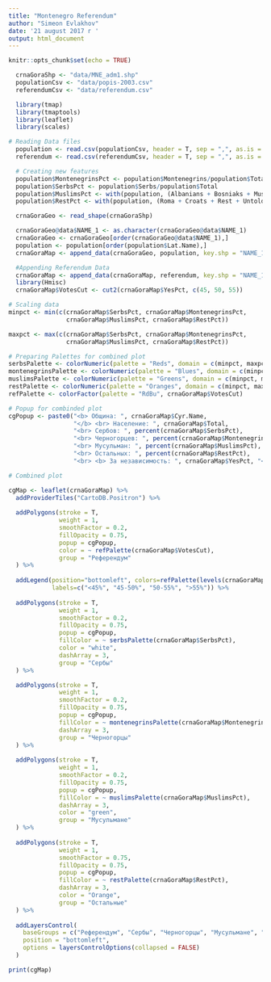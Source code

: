 ```yaml
---
title: "Montenegro Referendum"
author: "Simeon Evlakhov"
date: '21 august 2017 г '
output: html_document
---
```



```r
knitr::opts_chunk$set(echo = TRUE)
```

```r
  crnaGoraShp <- "data/MNE_adm1.shp"
  populationCsv <- "data/popis-2003.csv"
  referendumCsv <- "data/referendum.csv"
```

```r
  library(tmap)
  library(tmaptools)
  library(leaflet)
  library(scales)
```

```r
# Reading Data files
  population <- read.csv(populationCsv, header = T, sep = ",", as.is = T)
  referendum <- read.csv(referendumCsv, header = T, sep = ",", as.is = T)
```

```r
  # Creating new features
  population$MontenegrinsPct <- population$Montenegrins/population$Total
  population$SerbsPct <- population$Serbs/population$Total
  population$MuslimsPct <- with(population, (Albanians + Bosniaks + Muslims.by.Nationality)/Total)
  population$RestPct <- with(population, (Roma + Croats + Rest + Untold + Regional.identity + Unknown)/Total) 
```

```r
  crnaGoraGeo <- read_shape(crnaGoraShp)
```

```r
  crnaGoraGeo@data$NAME_1 <- as.character(crnaGoraGeo@data$NAME_1)
  crnaGoraGeo <- crnaGoraGeo[order(crnaGoraGeo@data$NAME_1),]
  population <- population[order(population$Lat.Name),]
  crnaGoraMap <- append_data(crnaGoraGeo, population, key.shp = "NAME_1", key.data = "Lat.Name")
```

```r
  #Appending Referendum Data
  crnaGoraMap <- append_data(crnaGoraMap, referendum, key.shp = "NAME_1", key.data = "Municipality")
  library(Hmisc)
  crnaGoraMap$VotesCut <- cut2(crnaGoraMap$YesPct, c(45, 50, 55))
```


```r
# Scaling data
minpct <- min(c(crnaGoraMap$SerbsPct, crnaGoraMap$MontenegrinsPct, 
                crnaGoraMap$MuslimsPct, crnaGoraMap$RestPct))

maxpct <- max(c(crnaGoraMap$SerbsPct, crnaGoraMap$MontenegrinsPct, 
                crnaGoraMap$MuslimsPct, crnaGoraMap$RestPct))
```

```r
# Preparing Palettes for combined plot
serbsPalette <- colorNumeric(palette = "Reds", domain = c(minpct, maxpct))
montenegrinsPalette <- colorNumeric(palette = "Blues", domain = c(minpct, maxpct))
muslimsPalette <- colorNumeric(palette = "Greens", domain = c(minpct, maxpct))
restPalette <- colorNumeric(palette = "Oranges", domain = c(minpct, maxpct))
refPalette <- colorFactor(palette = "RdBu", crnaGoraMap$VotesCut)
```

```r
# Popup for combinded plot
cgPopup <- paste0("<b> Община: ", crnaGoraMap$Cyr.Name, 
                  "</b> <br> Население: ", crnaGoraMap$Total,
                  "<br> Сербов: ", percent(crnaGoraMap$SerbsPct),
                  "<br> Черногорцев: ", percent(crnaGoraMap$MontenegrinsPct),
                  "<br> Мусульман: ", percent(crnaGoraMap$MuslimsPct),
                  "<br> Остальных: ", percent(crnaGoraMap$RestPct),
                  "<br> <b> За независимость: ", crnaGoraMap$YesPct, "</b>")
```

```r
# Combined plot

cgMap <- leaflet(crnaGoraMap) %>%
  addProviderTiles("CartoDB.Positron") %>%
  
  addPolygons(stroke = T,
              weight = 1,
              smoothFactor = 0.2,
              fillOpacity = 0.75,
              popup = cgPopup,
              color = ~ refPalette(crnaGoraMap$VotesCut),
              group = "Референдум"
  ) %>%
  
  addLegend(position="bottomleft", colors=refPalette(levels(crnaGoraMap$VotesCut)), 
            labels=c("<45%", "45-50%", "50-55%", ">55%")) %>%
  
  addPolygons(stroke = T,
              weight = 1,
              smoothFactor = 0.2,
              fillOpacity = 0.75,
              popup = cgPopup,
              fillColor = ~ serbsPalette(crnaGoraMap$SerbsPct),
              color = "white",
              dashArray = 3,
              group = "Сербы"
  ) %>% 

  addPolygons(stroke = T,
              weight = 1,
              smoothFactor = 0.2,
              fillOpacity = 0.75,
              popup = cgPopup,
              fillColor = ~ montenegrinsPalette(crnaGoraMap$MontenegrinsPct),
              dashArray = 3,
              group = "Черногорцы"
  ) %>% 
  
  addPolygons(stroke = T,
              weight = 1,
              smoothFactor = 0.2,
              fillOpacity = 0.75,
              popup = cgPopup,
              fillColor = ~ muslimsPalette(crnaGoraMap$MuslimsPct),
              dashArray = 3,
              color = "green",
              group = "Мусульмане"
  ) %>% 
  
  addPolygons(stroke = T,
              weight = 1,
              smoothFactor = 0.75,
              fillOpacity = 0.75,
              popup = cgPopup,
              fillColor = ~ restPalette(crnaGoraMap$RestPct),
              dashArray = 3,
              color = "Orange",
              group = "Остальные"
  ) %>% 
 
  addLayersControl(
    baseGroups = c("Референдум", "Сербы", "Черногорцы", "Мусульмане", "Остальные"),
    position = "bottomleft",
    options = layersControlOptions(collapsed = FALSE)
  ) 

print(cgMap)
```